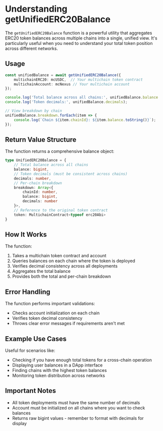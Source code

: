 # Understanding getUnifiedERC20Balance

The `getUnifiedERC20Balance` function is a powerful utility that aggregates ERC20 token balances across multiple chains into a single, unified view. It's particularly useful when you need to understand your total token position across different networks.

## Usage

```typescript
const unifiedBalance = await getUnifiedERC20Balance({
    multichainERC20: mcUSDC,  // Your multichain token contract
    multichainAccount: mcNexus // Your multichain account
});

console.log('Total balance across all chains:', unifiedBalance.balance.toString());
console.log('Token decimals:', unifiedBalance.decimals);

// View breakdown by chain
unifiedBalance.breakdown.forEach(item => {
    console.log(`Chain ${item.chainId}: ${item.balance.toString()}`);
});
```

## Return Value Structure

The function returns a comprehensive balance object:

```typescript
type UnifiedERC20Balance = {
    // Total balance across all chains
    balance: bigint,
    // Token decimals (must be consistent across chains)
    decimals: number,
    // Per-chain breakdown
    breakdown: Array<{
        chainId: number,
        balance: bigint,
        decimals: number
    }>,
    // Reference to the original token contract
    token: MultichainContract<typeof erc20Abi>
}
```

## How It Works

The function:
1. Takes a multichain token contract and account
2. Queries balances on each chain where the token is deployed
3. Verifies decimal consistency across all deployments
4. Aggregates the total balance
5. Provides both the total and per-chain breakdown

## Error Handling

The function performs important validations:
- Checks account initialization on each chain
- Verifies token decimal consistency
- Throws clear error messages if requirements aren't met

## Example Use Cases

Useful for scenarios like:
- Checking if you have enough total tokens for a cross-chain operation
- Displaying user balances in a DApp interface
- Finding chains with the highest token balances
- Monitoring token distribution across networks

## Important Notes

- All token deployments must have the same number of decimals
- Account must be initialized on all chains where you want to check balances
- Returns raw bigint values - remember to format with decimals for display